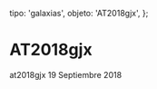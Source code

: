
  tipo: 'galaxias',
  objeto: 'AT2018gjx',
};

# AT2018gjx

<Imagen
  src="registro/at2018-gjx_20180919_1_at2018gjx_20180919_gjcb.png"
  fecha="20180919"
/>

at2018gjx 19 Septiembre 2018